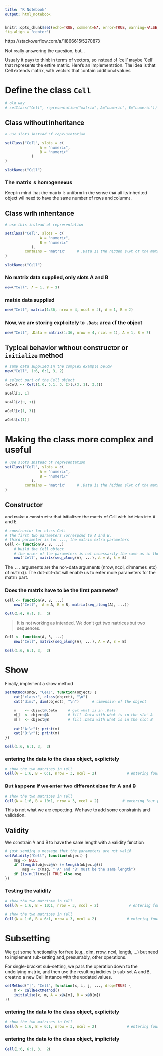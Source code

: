 ```yaml
---
title: "R Notebook"
output: html_notebook
---
```


```r
knitr::opts_chunk$set(echo=TRUE, comment=NA, error=TRUE, warning=FALSE, message = FALSE,
fig.align = 'center')
```

https://stackoverflow.com/a/11866615/5270873

Not really answering the question, but...

Usually it pays to think in terms of vectors, so instead of 'cell' maybe 'Cell' that represents the entire matrix. Here's an implementation. The idea is that Cell extends matrix, with vectors that contain additional values.

# Define the class `Cell`

```r
# old way
# setClass("Cell", representation("matrix", A="numeric", B="numeric"))
```


## Class without inheritance

```r
# use slots instead of representation

setClass("Cell", slots = c(
                A = "numeric",         
                B = "numeric"
            )
)   

slotNames("Cell")
```

### The matrix is homogeneous
Keep in mind that the matrix is uniform in the sense that all its inherited object wil need to have the same number of rows and columns.

## Class with inheritance

```r
# use this instead of representation

setClass("Cell", slots = c(
                A = "numeric",         
                B = "numeric"
            ),
         contains = "matrix"     # .Data is the hidden slot of the matrix object
)        

slotNames("Cell")
```


### No matrix data supplied, only slots A and B

```r
new("Cell", A = 1, B = 2)
```

### matrix data supplied

```r
new("Cell", matrix(1:36, nrow = 4, ncol = 4), A = 1, B = 2)
```


### Now, we are storing explicitely to `.Data` area of the object 

```r
new("Cell", .Data = matrix(1:36, nrow = 4, ncol = 4), A = 1, B = 2)
```

## Typical behavior without constructor or `initialize` method

```r
# same data supplied in the complex example below
new("Cell", 1:6, 6:1, 3, 2)
```




```r
# select part of the Cell object
(aCell <- Cell(1:6, 6:1, 3, 2)[c(3, 1), 2:1])
```

```r
aCell[1, 1]
```

```r
aCell[c(3, 1)]
```

```r
aCell[c(1, 3)]
```

```r
aCell[c(1)]
```


# Making the class more complex and useful

```r
# use slots instead of representation
setClass("Cell", slots = c(
                A = "numeric",         
                B = "numeric"
            ),
         contains = "matrix"     # .Data is the hidden slot of the matrix object
)             
```


## Constructor
and make a constructor that initialized the matrix of Cell with indicies into A and B.

```r
# constructor for class Cell
# the first two parameters correspond to A and B.
# third parameter is for ..., the matrix extra parameters
Cell <- function(A, B, ...)
    # build the Cell object
    # the order of the parameters is not necessarily the same as in the constructor
    new("Cell", matrix(seq_along(A), ...), A = A, B = B)
```

The `...` arguments are the non-data arguments (nrow, ncol, dimnames, etc) of matrix().
The dot-dot-dot will enable us to enter more parameters for the matrix part.


### Does the matrix have to be the first parameter?

```r
Cell <- function(A, B, ...)
    new("Cell",  A = A, B = B, matrix(seq_along(A), ...))

Cell(1:6, 6:1, 3,  2) 
```

> It is not working as intended. We don't get two matrices but two sequences.

```r
Cell <- function(A, B, ...)
    new("Cell", matrix(seq_along(A), ...), A = A, B = B)

Cell(1:6, 6:1, 3,  2) 
```



# Show

Finally, implement a show method

```r
setMethod(show, "Cell", function(object) {
    cat("class:", class(object), "\n")
    cat("dim:", dim(object), "\n")      # dimension of the object
    
    m    <- object@.Data     # get what is in .Data
    m[]  <- object@A         # fill .Data with what is in the slot A
    m[]  <- object@B         # fill .Data with what is in the slot B
    
    cat("A:\n"); print(m)
    cat("B:\n"); print(m)
})

Cell(1:6, 6:1, 3,  2) 
```


### entering the data to the class object, explicitely

```r
# show the two matrices in Cell
Cell(A = 1:6, B = 6:1, nrow = 3, ncol = 2)              # entering four parameters
```

### But happens if we enter two different sizes for A and B

```r
# show the two matrices in Cell
Cell(A = 1:6, B = 10:1, nrow = 3, ncol = 2)           # entering four parameters
```

This is not what we are expecting. We have to add some constraints and validation.


## Validity

We constrain A and B to have the same length with a validity function

```r
# just sending a message that the parameters are not valid
setValidity("Cell", function(object) {
    msg <- NULL
    if (length(object@A) != length(object@B))
        msg <- c(msg, "'A' and 'B' must be the same length")
    if (is.null(msg)) TRUE else msg
})
```


### Testing the validity

```r
# show the two matrices in Cell
Cell(A = 1:6, B = 10:1, nrow = 3, ncol = 2)              # entering four parameters
```

```r
# show the two matrices in Cell
Cell(A = 1:6, B = 6:1, nrow = 3, ncol = 2)              # entering four parameters
```


# Subsetting

We get some functionality for free (e.g., dim, nrow, ncol, length, ...) but need to implement sub-setting and, presumably, other operations. 

For single-bracket sub-setting, we pass the operation down to the underlying matrix, and then use the resulting indicies to sub-set A and B, creating a new Cell instance with the updated values.

```r
setMethod("[", "Cell", function(x, i, j, ..., drop=TRUE) {
    m <- callNextMethod()
    initialize(x, m, A = x@A[m], B = x@B[m])
})
```


### entering the data to the class object, explicitely

```r
# show the two matrices in Cell
Cell(A = 1:6, B = 6:1, nrow = 3, ncol = 2)              # entering four parameters
```

### entering the data to the class object, implicitely

```r
Cell(1:6, 6:1, 3,  2) 
```

